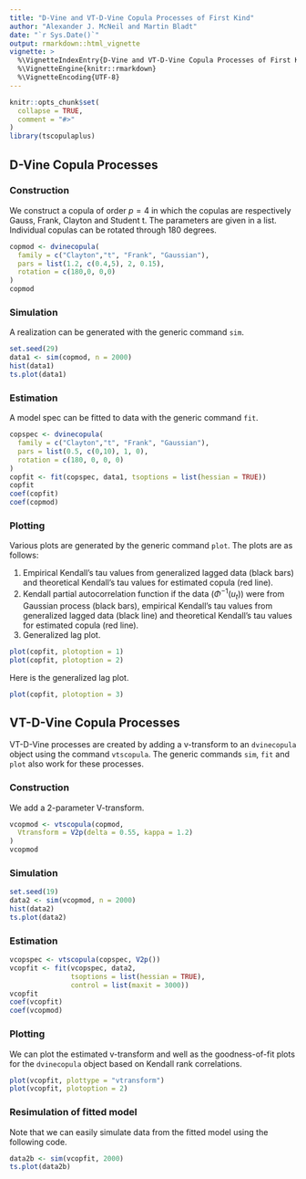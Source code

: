 ```yaml
---
title: "D-Vine and VT-D-Vine Copula Processes of First Kind"
author: "Alexander J. McNeil and Martin Bladt"
date: "`r Sys.Date()`"
output: rmarkdown::html_vignette
vignette: >
  %\VignetteIndexEntry{D-Vine and VT-D-Vine Copula Processes of First Kind}
  %\VignetteEngine{knitr::rmarkdown}
  %\VignetteEncoding{UTF-8}
---
```


```r
knitr::opts_chunk$set(
  collapse = TRUE,
  comment = "#>"
)
library(tscopulaplus)
```

## D-Vine Copula Processes

### Construction

We construct a copula of order $p = 4$ in which the copulas are respectively Gauss, Frank, Clayton and Student t. The parameters are given in a list. Individual copulas can be rotated through 180 degrees.

```r
copmod <- dvinecopula(
  family = c("Clayton","t", "Frank", "Gaussian"),
  pars = list(1.2, c(0.4,5), 2, 0.15),
  rotation = c(180,0, 0,0)
)
copmod
```

### Simulation

A realization can be generated with the generic command `sim`.

```r
set.seed(29)
data1 <- sim(copmod, n = 2000)
hist(data1)
ts.plot(data1)
```

### Estimation 

A model spec can be fitted to data with the generic command `fit`.

```r
copspec <- dvinecopula(
  family = c("Clayton","t", "Frank", "Gaussian"),
  pars = list(0.5, c(0,10), 1, 0),
  rotation = c(180, 0, 0, 0)
)
copfit <- fit(copspec, data1, tsoptions = list(hessian = TRUE))
copfit
coef(copfit)
coef(copmod)
```

### Plotting

Various plots are generated by the generic command `plot`. The plots are as follows:

1. Empirical Kendall's tau values from generalized lagged data (black bars) and theoretical Kendall's tau values for estimated copula (red line).
2. Kendall partial autocorrelation function if the data $(\Phi^{-1}(u_t))$ were from Gaussian process (black bars), empirical Kendall's tau values from generalized lagged data (black line) and theoretical Kendall's tau values for estimated copula (red line).
3. Generalized lag plot.

```r
plot(copfit, plotoption = 1)
plot(copfit, plotoption = 2)
```

Here is the generalized lag plot.

```r
plot(copfit, plotoption = 3)
```

## VT-D-Vine Copula Processes

VT-D-Vine processes are created by adding a v-transform to an `dvinecopula` object using the command `vtscopula`. The generic commands `sim`, `fit` and `plot` also work for these processes.

### Construction

We add a 2-parameter V-transform.

```r
vcopmod <- vtscopula(copmod,
  Vtransform = V2p(delta = 0.55, kappa = 1.2)
)
vcopmod
```

### Simulation

```r
set.seed(19)
data2 <- sim(vcopmod, n = 2000)
hist(data2)
ts.plot(data2)
```

### Estimation

```r
vcopspec <- vtscopula(copspec, V2p())
vcopfit <- fit(vcopspec, data2, 
               tsoptions = list(hessian = TRUE),
               control = list(maxit = 3000))
vcopfit
coef(vcopfit)
coef(vcopmod)
```

### Plotting

We can plot the estimated v-transform and well as the goodness-of-fit plots for the `dvinecopula` object based on Kendall rank correlations.

```r
plot(vcopfit, plottype = "vtransform")
plot(vcopfit, plotoption = 2)
```

### Resimulation of fitted model

Note that we can easily simulate data from the fitted model using the following code.

```r
data2b <- sim(vcopfit, 2000)
ts.plot(data2b)
```


